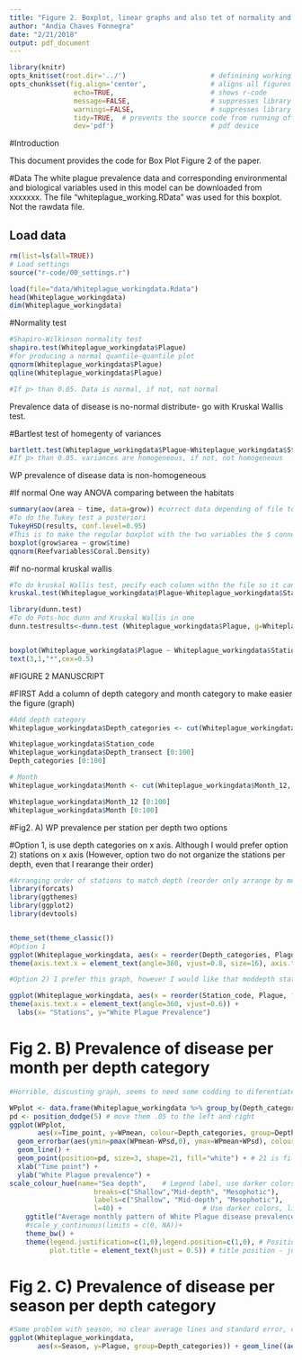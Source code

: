 ```yaml
---
title: "Figure 2. Boxplot, linear graphs and also tet of normality and ANOVA"
author: "Andia Chaves Fonnegra"
date: "2/21/2018"
output: pdf_document
---
```



```r
library(knitr)
opts_knit$set(root.dir='../')                     # definining working directory; or normalizePath('../')
opts_chunk$set(fig.align='center',                # aligns all figures
                echo=TRUE,                        # shows r-code
                message=FALSE,                    # suppresses library outputs
                warnings=FALSE,                   # suppresses library outputs
                tidy=TRUE,  # prevents the source code from running off a pdf page
                dev='pdf')                        # pdf device
```

#Introduction

This document provides the code for Box Plot Figure 2 of the paper.

#Data
The white plague prevalence data and corresponding environmental and biological variables used in this model can be downloaded from xxxxxxx. The file "whiteplague_working.RData" was used for this boxplot. Not the rawdata file.

## Load data
```r
rm(list=ls(all=TRUE))
# Load settings
source("r-code/00_settings.r")

load(file="data/Whiteplague_workingdata.Rdata")
head(Whiteplague_workingdata)
dim(Whiteplague_workingdata)
```

#Normality test

```r
#Shapiro-Wilkinson normality test
shapiro.test(Whiteplague_workingdata$Plague)
#for producing a normal quantile-quantile plot
qqnorm(Whiteplague_workingdata$Plague)
qqline(Whiteplague_workingdata$Plague)

#If p> than 0.05. Data is normal, if not, not normal
```
Prevalence data of disease is no-normal distribute- go with Kruskal Wallis test.

#Bartlest test of homegenty of variances

```r
bartlett.test(Whiteplague_workingdata$Plague~Whiteplague_workingdata$Station_code)
#If p> than 0.05. variances are homogeneous, if not, not homogeneous
```
WP prevalence of disease data is non-homogeneous


#If normal One way ANOVA comparing between the habitats

```r
summary(aov(area ~ time, data=grow)) #correct data depending of file to use
#To do the Tukey test a posteriori
TukeyHSD(results, conf.level=0.95)
#This is to make the regular boxplot with the two variables the $ connects the file name with the column within the file
boxplot(grow$area ~ grow$time)
qqnorm(Reefvariables$Coral.Density)
```


#if no-normal kruskal wallis

```r
#To do kruskal Wallis test, pecify each column withn the file so it can be read as a vector and not as data frame
kruskal.test(Whiteplague_workingdata$Plague~Whiteplague_workingdata$Station_code)

library(dunn.test)
#To do Pots-hoc dunn and Kruskal Wallis in one
dunn.testresults<-dunn.test (Whiteplague_workingdata$Plague, g=Whiteplague_workingdata$Station_code, method="bonferroni", kw=TRUE, label=TRUE, wrap=TRUE, rmc=FALSE, alpha=0.05)


boxplot(Whiteplague_workingdata$Plague ~ Whiteplague_workingdata$Station_code, las=2)
text(3,1,"*",cex=0.5)

```

#FIGURE 2 MANUSCRIPT 

#FIRST Add a column of depth category and month category to make easier the figure (graph)

```r

#Add depth category
Whiteplague_workingdata$Depth_categories <- cut(Whiteplague_workingdata$Depth_transect, breaks = c(0,15,30,45), labels = c("Shallow","Mid-depth", "Mesophotic"), right = FALSE)

Whiteplague_workingdata$Station_code
Whiteplague_workingdata$Depth_transect [0:100]
Depth_categories [0:100]

# Month
Whiteplague_workingdata$Month <- cut(Whiteplague_workingdata$Month_12, breaks = c(0,1.1,2.1,3.1,4.1,5.1,6.1,7.1,8.1,9.1,10.1,11.1,12.1), labels = c("J","F","Mr","A","My","Jn","Jl","A","S","O","N","D"), right = FALSE, left=FALSE)

Whiteplague_workingdata$Month_12 [0:100]
Whiteplague_workingdata$Month [0:100]

```

#Fig2. A) WP prevalence per station per depth two options

#Option 1, is use depth categories on x axis. Although I would prefer option 2) stations on x axis (However, option two do not organize the stations per depth, even that I rearange their order)

```r
#Arranging order of stations to match depth (reorder only arrange by median value, not depth value)
library(forcats)
library(ggthemes)
library(ggplot2)
library(devtools)


theme_set(theme_classic())
#Option 1
ggplot(Whiteplague_workingdata, aes(x = reorder(Depth_categories, Plague, fun = median), y = Plague,fill=Station_code)) + geom_boxplot()+
theme(axis.text.x = element_text(angle=360, vjust=0.8, size=16), axis.text.y = element_text(angle=360, vjust=0.4, size=14), legend.key.size = unit(1.1, "cm"), axis.title.y= element_text(size=16,face="bold", margin = margin(t = 20, r = 30, b = 0, l = 10)), axis.title.x= element_text(size=16,face="bold", margin = margin(t = 30, r = 20, b = 10, l = 0))) + labs(x= "Stations", y="White Plague Prevalence")

#Option 2) I prefer this graph, however I would like that moddepth stations will be together in teh middle, and not in different positions. ahh.

ggplot(Whiteplague_workingdata, aes(x = reorder(Station_code, Plague, fun = median), y = Plague,fill=Depth_categories)) + geom_boxplot()+
theme(axis.text.x = element_text(angle=360, vjust=0.6)) + 
  labs(x= "Stations", y="White Plague Prevalence")
```

# Fig 2. B) Prevalence of disease per month per depth category

```r
#Horrible, discusting graph, seems to need some codding to diferentiate standard error from average.

WPplot <- data.frame(Whiteplague_workingdata %>% group_by(Depth_categories,Time_point) %>% summarise(WPmean=mean(Plague),WPsd=sd(Plague)))
pd <- position_dodge(5) # move them .05 to the left and right
ggplot(WPplot, 
       aes(x=Time_point, y=WPmean, colour=Depth_categories, group=Depth_categories)) +
  geom_errorbar(aes(ymin=pmax(WPmean-WPsd,0), ymax=WPmean+WPsd), colour="black", width=50, position=pd) +
  geom_line() +
  geom_point(position=pd, size=3, shape=21, fill="white") + # 21 is filled circle
  xlab("Time point") +
  ylab("White Plague prevalence") +
scale_colour_hue(name="Sea depth",    # Legend label, use darker colors
                     breaks=c("Shallow","Mid-depth", "Mesophotic"),
                     labels=c("Shallow", "Mid-depth", "Mesophotic"),
                     l=40) +                    # Use darker colors, lightness=40
    ggtitle("Average monthly pattern of White Plague disease prevalence for different sea depth") +
    #scale_y_continuous(limits = c(0, NA))+
    theme_bw() +
    theme(legend.justification=c(1,0),legend.position=c(1,0), # Position legend in bottom right
          plot.title = element_text(hjust = 0.5)) # title position - justified
```

# Fig 2. C) Prevalence of disease per season per depth category


```r
#Same problem with season, no clear average lines and standard error, check on codding. Compare with excel graphs.
ggplot(Whiteplague_workingdata, 
       aes(x=Season, y=Plague, group=Depth_categories)) + geom_line((aes(color=Depth_categories)))

```

